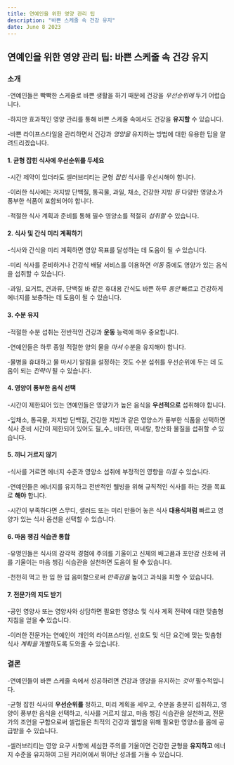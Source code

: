 ```yaml
---
title: 연예인을 위한 영양 관리 팁
description: "바쁜 스케줄 속 건강 유지"
date: June 8 2023
---
```

## 연예인을 위한 영양 관리 팁: 바쁜 스케줄 속 건강 유지
### 소개
-연예인들은 빡빡한 스케줄로 바쁜 생활을 하기 때문에 건강을 _우선순위에_ 두기 어렵습니다. 

-하지만 효과적인 영양 관리를 통해 바쁜 스케줄 속에서도 건강을 **유지할** 수 있습니다. 

-바쁜 라이프스타일을 관리하면서 건강과 _영양을_ 유지하는 방법에 대한 유용한 팁을 알려드리겠습니다.

#### 1. 균형 잡힌 식사에 우선순위를 두세요
-시간 제약이 있더라도 셀러브리티는 균형 _잡힌_ 식사를 우선시해야 합니다. 

-이러한 식사에는 저지방 단백질, 통곡물, 과일, 채소, 건강한 지방 _등_ 다양한 영양소가 풍부한 식품이 포함되어야 합니다. 

-적절한 식사 계획과 준비를 통해 필수 영양소를 적절히 _섭취할_ 수 있습니다.

#### 2. 식사 및 간식 미리 계획하기
-식사와 간식을 미리 계획하면 영양 목표를 달성하는 데 도움이 될 _수_ 있습니다. 

-미리 식사를 준비하거나 건강식 배달 서비스를 이용하면 _이동_ 중에도 영양가 있는 음식을 섭취할 수 있습니다. 

-과일, 요거트, 견과류, 단백질 바 같은 휴대용 간식도 바쁜 하루 _동안_ 빠르고 건강하게 에너지를 보충하는 데 도움이 될 수 있습니다.

#### 3. 수분 유지
-적절한 수분 섭취는 전반적인 건강과 **운동** 능력에 매우 중요합니다. 

-연예인들은 하루 종일 적절한 양의 물을 _마셔_ 수분을 유지해야 합니다. 

-물병을 휴대하고 물 마시기 알림을 설정하는 것도 수분 섭취를 우선순위에 두는 데 도움이 되는 _전략이_ 될 수 있습니다.

#### 4. 영양이 풍부한 음식 선택
-시간이 제한되어 있는 연예인들은 영양가가 높은 음식을 **우선적으로** 섭취해야 합니다. 

-잎채소, 통곡물, 저지방 단백질, 건강한 지방과 같은 영양소가 풍부한 식품을 선택하면 식사 준비 시간이 제한되어 있어도 필_수_ 비타민, 미네랄, 항산화 물질을 섭취할 _수_ 있습니다.

#### 5. 끼니 거르지 않기
-식사를 거르면 에너지 수준과 영양소 섭취에 부정적인 영향을 _미칠_ 수 있습니다. 

-연예인들은 에너지를 유지하고 전반적인 웰빙을 위해 규칙적인 식사를 하는 것을 목표로 **해야** 합니다. 

-시간이 부족하다면 스무디, 샐러드 또는 미리 만들어 놓은 식사 **대용식처럼** 빠르고 영양가 있는 식사 옵션을 선택할 수 있습니다.

#### 6. 마음 챙김 식습관 통합
-유명인들은 식사의 감각적 경험에 주의를 기울이고 신체의 배고픔과 포만감 신호에 귀를 기울이는 마음 챙김 식습관을 실천하면 도움이 될 **수** 있습니다. 

-천천히 먹고 한 입 한 입 음미함으로써 _만족감을_ 높이고 과식을 피할 수 있습니다.

#### 7. 전문가의 지도 받기
-공인 영양사 또는 영양사와 상담하면 필요한 영양소 및 식사 계획 전략에 대한 맞춤형 지침을 얻을 **수** 있습니다. 

-이러한 전문가는 연예인이 개인의 라이프스타일, 선호도 및 식단 요건에 맞는 맞춤형 식사 _계획을_ 개발하도록 도와줄 수 있습니다.

### 결론
-연예인들이 바쁜 스케줄 속에서 성공하려면 건강과 영양을 유지하는 _것이_ 필수적입니다. 

-균형 잡힌 식사의 **우선순위를** 정하고, 미리 계획을 세우고, 수분을 충분히 섭취하고, 영양이 풍부한 음식을 선택하고, 식사를 거르지 않고, 마음 챙김 식습관을 실천하고, 전문가의 조언을 구함으로써 셀럽들은 최적의 건강과 웰빙을 위해 필요한 영양소를 몸에 공급받을 수 있습니다. 

-셀러브리티는 영양 요구 사항에 세심한 주의를 기울이면 건강한 균형을 **유지하고** 에너지 수준을 유지하여 고된 커리어에서 뛰어난 성과를 거둘 수 있습니다.